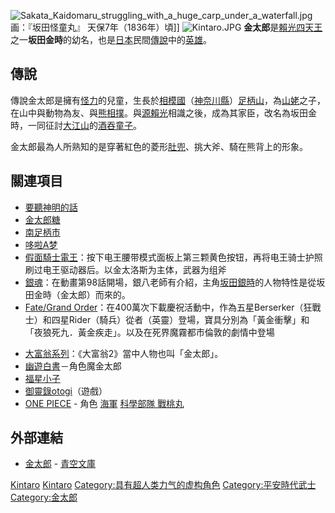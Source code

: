 {{noteTA
|zh-hans:假面騎士電王; zh-hant:假面騎士電王; zh-hk:幪面超人電王;
|}}
{{Otheruses|subject=日本民間故事主角|other=同名的日本搞笑藝人|金太郎。}}
[[File:Sakata_Kaidomaru_struggling_with_a_huge_carp_under_a_waterfall.jpg|thumb]]画：『坂田怪童丸』 天保7年（1836年）頃]]
[[Image:Kintaro.JPG|thumb]]
'''金太郎'''是[[賴光四天王|賴光四天王]]之一'''坂田金時'''的幼名，也是[[日本|日本]]民間[[傳說|傳說]]中的[[英雄|英雄]]。

== 傳說 ==
傳說金太郎是擁有[[怪力|怪力]]的兒童，生長於[[相模國|相模國]]（[[神奈川縣|神奈川縣]]）[[足柄山|足柄山]]，為[[山姥|山姥]]之子，在山中與動物為友、與[[熊|熊]][[相撲|相撲]]。與[[源賴光|源賴光]]相識之後，成為其家臣，改名為坂田金時，一同征討[[大江山|大江山]]的[[酒吞童子|酒吞童子]]。

金太郎最為人所熟知的是穿著紅色的菱形[[肚兜|肚兜]]、挑大斧、騎在熊背上的形象。

== 關連項目 ==
* [[要聽神明的話|要聽神明的話]]
* [[金太郎糖|金太郎糖]]
* [[南足柄市|南足柄市]]
* [[哆啦A梦|哆啦A梦]]
* [[假面騎士電王|假面騎士電王]]：按下电王腰带模式面板上第三颗黄色按钮，再将电王骑士护照刷过电王驱动器后。以金太洛斯为主体，武器为组斧
* [[銀魂|銀魂]]：在動畫第98話開場，銀八老師有介紹，主角[[坂田銀時|坂田銀時]]的人物特性是從坂田金時（金太郎）而來的。
* [[Fate/Grand_Order|Fate/Grand Order]]：在400萬次下載慶祝活動中，作為五星Berserker（狂戰士）和四星Rider（騎兵）從者（英靈）登場，寶具分別為「黃金衝擊」和「夜狼死九．黃金疾走」。以及在死界魔霧都市倫敦的劇情中登場

* [[大富翁系列|大富翁系列]]：《大富翁2》當中人物也叫「金太郎」。
* [[幽遊白書|幽遊白書]]－角色魔金太郎
* [[福星小子|福星小子]]
* [[御靈錄otogi|御靈錄otogi]]（遊戲）
*[[ONE_PIECE|ONE PIECE]] - 角色 [[海軍_(ONE_PIECE)|海軍]] [[海軍_(ONE_PIECE)#科學部隊|科學部隊 戰桃丸]]

== 外部連結 ==
{{Commonscat|Kintaro}}
{{Portal|神道|Shinto torii icon vermillion.svg}}
* [http://www.aozora.gr.jp/cards/000329/card18337.html 金太郎] - [[青空文庫|青空文庫]]

[[Category:日本傳說|Kintaro]]
[[Category:文学角色|Kintaro]]
[[Category:具有超人类力气的虚构角色|Category:具有超人类力气的虚构角色]]
[[Category:平安時代武士|Category:平安時代武士]]
[[Category:金太郎|Category:金太郎]]
{{Myth-stub}}
